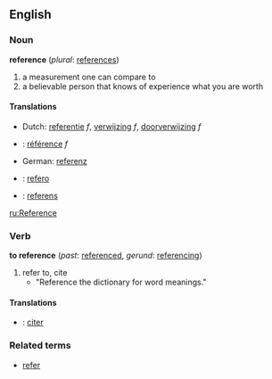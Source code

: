 ==English==
===Noun===
'''reference''' (''plural'': [[references]])

# a measurement one can compare to
# a believable person that knows of experience what you are worth

====Translations====
*Dutch: [[referentie]] ''f'', [[verwijzing]] ''f'', [[doorverwijzing]] ''f''
*{{fr}}: [[référence]] ''f''
*German: [[referenz]]
*{{io}}: [[refero]]
*{{sv}}: [[referens]]
[[ru:Reference]]

===Verb===
'''to reference''' (''past'': [[referenced]], ''gerund'': [[referencing]])
#refer to, cite
#*"Reference the dictionary for word meanings."
{{Category:English_transitive_verbs}}

====Translations====
*{{fr}}: [[citer]]

===Related terms===
*[[refer]]